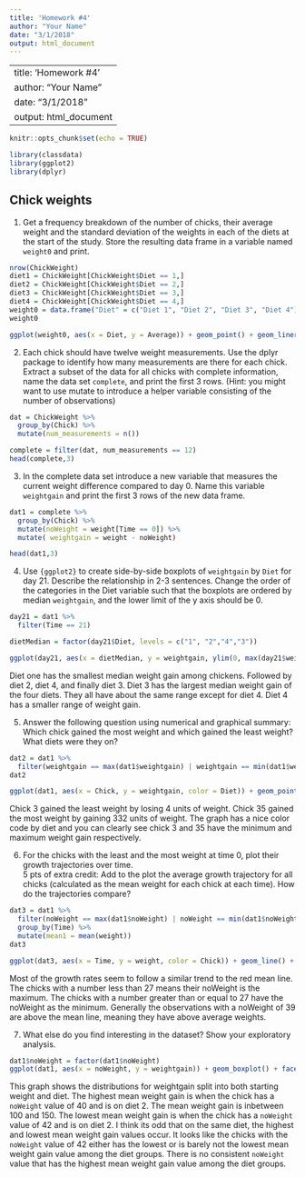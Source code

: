 ```yaml
---
title: 'Homework #4'
author: "Your Name"
date: "3/1/2018"
output: html_document
---
```

---
title: 'Homework #4'
author: "Your Name"
date: "3/1/2018"
output: html_document
---

```r
knitr::opts_chunk$set(echo = TRUE)
```

```r
library(classdata)
library(ggplot2)
library(dplyr)
```

## Chick weights


1. Get a frequency breakdown of the number of chicks, their average weight and the standard deviation of the weights in each of the diets at the start of the study. Store the resulting data frame in a variable named `weight0` and print.<br>
```r
nrow(ChickWeight)
diet1 = ChickWeight[ChickWeight$Diet == 1,]
diet2 = ChickWeight[ChickWeight$Diet == 2,]
diet3 = ChickWeight[ChickWeight$Diet == 3,]
diet4 = ChickWeight[ChickWeight$Diet == 4,]
weight0 = data.frame("Diet" = c("Diet 1", "Diet 2", "Diet 3", "Diet 4"),"Average" = c(mean(diet1$weight), mean(diet2$weight), mean(diet3$weight), mean(diet4$weight)), "StdDev" = c(sd(diet1$weight), sd(diet2$weight), sd(diet3$weight), sd(diet4$weight)))
weight0
```

<!-- 5 pts of extra credit: construct a ggplot that shows average weights by diet with an interval (shown as a line) of +- the standard deviation around the averages. -->
```r
ggplot(weight0, aes(x = Diet, y = Average)) + geom_point() + geom_linerange(aes(ymin = Average - StdDev, ymax = Average + StdDev))
```


2. Each chick should have twelve weight measurements. Use the dplyr package to identify how many measurements are there for each chick. Extract a subset of the data for all chicks with complete information, name the data set `complete`, and print the first 3 rows. (Hint: you might want to use mutate to introduce a helper variable consisting of the number of observations)
```r
dat = ChickWeight %>%
  group_by(Chick) %>%
  mutate(num_measurements = n())

complete = filter(dat, num_measurements == 12)
head(complete,3)
```


3. In the complete data set introduce a new variable that measures the current weight difference compared to day 0. Name this variable  `weightgain` and print the first 3 rows of the new data frame.
```r
dat1 = complete %>%
  group_by(Chick) %>%
  mutate(noWeight = weight[Time == 0]) %>%
  mutate( weightgain = weight - noWeight)

head(dat1,3)
```


4. Use `{ggplot2}` to create side-by-side boxplots of `weightgain` by `Diet` for day 21. Describe the relationship in 2-3 sentences. Change the order of the categories in the Diet variable such that the boxplots are ordered by median `weightgain`, and the lower limit of the y axis should be 0.
```r
day21 = dat1 %>%
  filter(Time == 21)

dietMedian = factor(day21$Diet, levels = c("1", "2","4","3"))

ggplot(day21, aes(x = dietMedian, y = weightgain, ylim(0, max(day21$weightgain)))) + geom_boxplot()
```
Diet one has the smallest median weight gain among chickens. Followed by diet 2, diet 4, and finally diet 3.  Diet 3 has the largest median weight gain of the four diets.  They all have about the same range except for diet 4.  Diet 4 has a smaller range of weight gain.


5. Answer the following question using numerical and graphical summary: Which chick gained the most weight and which gained the least weight? What diets were they on?
```r
dat2 = dat1 %>%
  filter(weightgain == max(dat1$weightgain) | weightgain == min(dat1$weightgain))
dat2

ggplot(dat1, aes(x = Chick, y = weightgain, color = Diet)) + geom_point() + coord_flip()
```
Chick 3 gained the least weight by losing 4 units of weight.  Chick 35 gained the most weight by gaining 332 units of weight.  The graph has a nice color code by diet and you can clearly see chick 3 and 35 have the minimum and maximum weight gain respectively.  

6. For the chicks with the least and the most weight at time 0, plot their growth trajectories over time. </br>
5 pts of extra credit: Add to the plot the average growth trajectory for all chicks (calculated as the mean weight for each chick at each time). How do the trajectories compare?
```r
dat3 = dat1 %>%
  filter(noWeight == max(dat1$noWeight) | noWeight == min(dat1$noWeight)) %>%
  group_by(Time) %>%
  mutate(mean1 = mean(weight))
dat3

ggplot(dat3, aes(x = Time, y = weight, color = Chick)) + geom_line() + geom_line(aes(x = Time, y = mean1), color = 'red')
```
Most of the growth rates seem to follow a similar trend to the red mean line. The chicks with a number less than 27 means their noWeight is the maximum.  The chicks with a number greater than or equal to 27 have the noWeight as the minimum.  Generally the observations with a noWeight of 39 are above the mean line, meaning they have above average weights.

7. What else do you find interesting in the dataset? Show your exploratory analysis.
```r
dat1$noWeight = factor(dat1$noWeight)
ggplot(dat1, aes(x = noWeight, y = weightgain)) + geom_boxplot() + facet_grid(~Diet)
``` 
This graph shows the distributions for weightgain split into both starting weight and diet.  The highest mean weight gain is when the chick has a `noWeight` value of 40 and is on diet 2.  The mean weight gain is inbetween 100 and 150.  The lowest mean weight gain is when the chick has a `noWeight` value of 42 and is on diet 2.  I think its odd that on the same diet, the highest and lowest mean weight gain values occur.  It looks like the chicks with the `noWeight` value of 42 either has the lowest or is barely not the lowest mean weight gain value among the diet groups.  There is no consistent `noWeight` value that has the highest mean weight gain value among the diet groups.  
